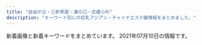 ```yaml
---
title: "自由が丘・三軒茶屋・溝の口・武蔵小杉"
description: "キーワード別にの巨乳アジアン・チャイナエステ嬢情報をまとめました。"
---
```


新着画像と新着キーワードをまとめています。
2021年07月10日の情報です。

<DmmAffiliateIns />
<KeywordTable
  shops={
    [
    {
        "keywords": {
            "C": 16,
            "85": 8,
            "88": 4,
            "86": 4
        },
        "station": "\u4e09\u8ed2\u8336\u5c4b\u99c5\u4e16\u7530\u8c37\u901a\u308a\u53e3",
        "img_links": [
            "http://www.ruby.estjpn.com/images/mainImg_sub.jpg",
            "http://www.ruby.estjpn.com/images/index_sm.png",
            "http://www.ruby.estjpn.com/files/003.jpg",
            "http://www.ruby.estjpn.com/images/icon_tel.png",
            "http://www.ruby.estjpn.com/files/002.jpg",
            "http://www.ruby.estjpn.com/images/icon_staff.png",
            "http://www.ruby.estjpn.com/files/001.jpg",
            "http://www.ruby.estjpn.com/files/004.jpg",
            "http://www.ruby.estjpn.com/images/icon_top.png",
            "http://www.ruby.estjpn.com/images/icon_info.png",
            "http://www.ruby.estjpn.com/images/btn2.png"
        ],
        "url": "http://www.ruby.estjpn.com/",
        "name": "Flower\uff5e\u30d5\u30e9\u30ef\u30fc\uff5e"
    },
    {
        "keywords": {
            "C": 12,
            "85": 1,
            "86": 4,
            "D": 5
        },
        "url": "http://www.bilibiailei.xyz/",
        "img_links": [
            "http://www.bilibiailei.xyz/style/images/room2.jpg",
            "http://www.bilibiailei.xyz/style/images/girl-z1.jpg",
            "http://www.bilibiailei.xyz/style/images/room3.jpg",
            "http://www.bilibiailei.xyz/html/dianna_jing/images/room5.jpg",
            "http://www.bilibiailei.xyz/uploads/210522/1-210522104K59A.jpg",
            "http://www.bilibiailei.xyz/style/images/room1.jpg",
            "http://www.bilibiailei.xyz/style/images/mobile.jpg",
            "http://www.bilibiailei.xyz/uploads/210522/1-210522104521Z1.jpg",
            "http://www.bilibiailei.xyz/style/images/room4.jpg",
            "http://www.bilibiailei.xyz/style/images/end.jpg",
            "http://www.bilibiailei.xyz/uploads/210522/1-210522104601529.jpg",
            "http://www.bilibiailei.xyz/style/images/bj3.png",
            "http://www.bilibiailei.xyz/style/images/staff_line.png",
            "http://www.bilibiailei.xyz/uploads/210522/1-210522104GJ01.jpg",
            "http://www.bilibiailei.xyz/style/images/dt.jpg",
            "http://www.bilibiailei.xyz/style/images/top.png",
            "http://www.bilibiailei.xyz/uploads/210522/1-210522104635540.jpg",
            "http://www.bilibiailei.xyz/style/images/girl-z2.jpg"
        ],
        "name": "NICE\uff5e\u30ca\u30a4\u30b9",
        "station": "\u4e8c\u5b50\u7389\u5ddd\u99c5\u897f\u53e3"
    },
    {
        "keywords": {},
        "url": "http://dreamlove.jpest.site/",
        "name": "\u5922\u306e\u604b",
        "station": "\u99d2\u6ca2\u5927\u5b66\u99c5\u99d2\u6ca2\u516c\u5712\u53e3",
        "img_links": [
            "http://dreamlove.jpest.site/uploads/sites/8/2021/07/r2.jpg",
            "http://dreamlove.jpest.site/uploads/sites/8/2021/07/r1.jpg",
            "http://dreamlove.jpest.site/uploads/sites/8/2021/07/r3.jpg",
            "http://dreamlove.jpest.site/uploads/sites/8/2021/07/staff.jpg",
            "http://dreamlove.jpest.site/uploads/sites/8/2021/07/003.jpg",
            "http://dreamlove.jpest.site/uploads/sites/8/2021/07/r4.jpg",
            "http://dreamlove.jpest.site/uploads/sites/8/2021/07/headers.jpg",
            "http://dreamlove.jpest.site/uploads/sites/8/2021/07/004.jpg",
            "http://dreamlove.jpest.site/uploads/sites/8/2021/07/001.jpg",
            "http://dreamlove.jpest.site/uploads/sites/8/2021/07/top.jpg",
            "http://dreamlove.jpest.site/uploads/sites/8/2021/07/002.jpg",
            "http://dreamlove.jpest.site/uploads/sites/8/2021/07/news.jpg"
        ]
    },
    {
        "station": "\u4e09\u8ed2\u8336\u5c4b\u99c5\u5357\u53e3",
        "url": "http://aosora.work/",
        "keywords": {},
        "name": "\u9752\u7a7a",
        "img_links": [
            "http://aosora.work/staff/miya.jpg",
            "http://aosora.work/images/9.jpg",
            "http://aosora.work/img/risa1.jpg",
            "http://aosora.work/img/yu1.jpg",
            "http://aosora.work/images/int1.png",
            "http://aosora.work/images/s1.jpg",
            "http://aosora.work/img/miya1.jpg",
            "http://aosora.work/images/7.jpg",
            "http://aosora.work/images/s2.jpg",
            "http://aosora.work/img/momo2.jpg",
            "http://aosora.work/images/int2.png",
            "http://aosora.work/images/6.jpg",
            "http://aosora.work/images/2.jpg",
            "http://aosora.work/img/yu2.jpg",
            "http://aosora.work/img/hina2.jpg",
            "http://aosora.work/images/sys1.jpg",
            "http://aosora.work/images/4.jpg",
            "http://aosora.work/staff/risa.jpg",
            "http://aosora.work/img/sora1.jpg",
            "http://aosora.work/staff/ayumi.jpg",
            "http://aosora.work/staff/sora.jpg",
            "http://aosora.work/img/karen1.jpg",
            "http://aosora.work/images/mobile.png",
            "http://aosora.work/images/sys2.jpg",
            "http://aosora.work/staff/yu.jpg",
            "http://aosora.work/images/interior_t.png",
            "http://aosora.work/img/karen2.jpg",
            "http://aosora.work/images/s1.png",
            "http://aosora.work/staff/karen.jpg",
            "http://aosora.work/images/news.png",
            "http://aosora.work/img/momo1.jpg",
            "http://aosora.work/images/3.jpg",
            "http://aosora.work/staff/hina.jpg",
            "http://aosora.work/images/5.jpg",
            "http://aosora.work/staff/momo.jpg",
            "http://aosora.work/images/head.jpg",
            "http://aosora.work/images/staff_t.png",
            "http://aosora.work/img/hina1.jpg",
            "http://aosora.work/img/ayumi1.jpg",
            "http://aosora.work/images/sys3.png",
            "http://aosora.work/images/8.jpg"
        ]
    },
    {
        "img_links": [
            "https://ohbay.relaxjp.com/css/m-head.jpg",
            "https://ohbay.relaxjp.com/css/staff/staff02.jpg",
            "https://ohbay.relaxjp.com/css/staff/staff01.jpg",
            "https://ohbay.relaxjp.com/css/staff/staff04.jpg",
            "https://ohbay.relaxjp.com/images/call.png",
            "https://ohbay.relaxjp.com/css/osusume02.jpg",
            "https://ohbay.relaxjp.com/css/osusume03.jpg",
            "https://ohbay.relaxjp.com/css/staff/staff03.jpg",
            "https://ohbay.relaxjp.com/css/foot.jpg",
            "https://ohbay.relaxjp.com/css/top02.jpg",
            "https://ohbay.relaxjp.com/css/top03.jpg",
            "https://ohbay.relaxjp.com/css/osusume001.jpg",
            "https://ohbay.relaxjp.com/css/top0001.jpg"
        ],
        "url": "https://ohbay.relaxjp.com/",
        "keywords": {},
        "name": "Oh Baby",
        "station": "\u4e8c\u5b50\u7389\u5ddd\u99c5\u6771\u53e3"
    },
    {
        "station": "\u81ea\u7531\u304c\u4e18\u99c5\u5317\u53e3",
        "img_links": [
            "http://www.annex-jp.info/i/img/riri.jpg",
            "http://annex-jp.info/images/mayumi.jpg",
            "http://annex-jp.info/images/info.png",
            "http://www.annex-jp.info/i/img/yoho.jpg",
            "http://annex-jp.info/images/yoho.jpg",
            "http://annex-jp.info/images/sayuri.jpg",
            "http://annex-jp.info/images/kp-info.jpg",
            "http://www.annex-jp.info/i/img/mayumi.jpg",
            "http://www.annex-jp.info/i/img/mari.jpg",
            "http://www.annex-jp.info/i/img/nana.jpg",
            "http://annex-jp.info/images/nana.jpg",
            "http://annex-jp.info/images/mari.jpg",
            "http://annex-jp.info/images/riri.jpg",
            "http://www.annex-jp.info/i/img/sayuri.jpg"
        ],
        "keywords": {},
        "url": "http://annex-jp.info/",
        "name": "\u305f\u3093\u307d\u307d"
    },
    {
        "img_links": [
            "http://kagayaki.jpn.cm/images/end1.jpg",
            "http://kagayaki.jpn.cm/photos/sites/35/2020/10/2020100418535814.jpg",
            "http://kagayaki.jpn.cm/images/girl-z2.jpg",
            "http://kagayaki.jpn.cm/images/girl-z1.jpg",
            "http://kagayaki.jpn.cm/images/room6.jpg",
            "http://kagayaki.jpn.cm/photos/sites/35/2016/11/11.jpg",
            "http://kagayaki.jpn.cm/photos/sites/35/2019/09/2019092518230998.jpg",
            "http://kagayaki.jpn.cm/images/staff_line.png",
            "http://kagayaki.jpn.cm/photos/sites/35/2016/09/637893871729784570.jpg",
            "http://kagayaki.jpn.cm/images/mobile.jpg",
            "http://kagayaki.jpn.cm/photos/sites/35/2016/11/1.jpg",
            "http://kagayaki.jpn.cm/photos/sites/35/2016/08/staff32.jpg",
            "http://kagayaki.jpn.cm/photos/sites/35/2016/08/staff3.jpg",
            "http://kagayaki.jpn.cm/images/staff0.jpg",
            "http://kagayaki.jpn.cm/images/room2.jpg",
            "http://kagayaki.jpn.cm/images/bj3.png",
            "http://kagayaki.jpn.cm/images/room1.jpg",
            "http://kagayaki.jpn.cm/images/room4.jpg",
            "http://kagayaki.jpn.cm/photos/sites/35/2017/11/2017110107513579.jpg",
            "http://kagayaki.jpn.cm/images/room3.jpg",
            "http://kagayaki.jpn.cm/images/room5.jpg",
            "http://kagayaki.jpn.cm/images/top.jpg",
            "http://kagayaki.jpn.cm/images/mobile2.jpg",
            "http://kagayaki.jpn.cm/photos/sites/35/2016/11/12.jpg"
        ],
        "name": "\u661f\u306e\u8f1d\u304d",
        "keywords": {
            "E": 1,
            "D": 6,
            "C": 17,
            "86": 5,
            "84": 1,
            "87": 2
        },
        "station": "\u4e09\u8ed2\u8336\u5c4b\u99c5\u5317\u53e3",
        "url": "http://kagayaki.jpn.cm/"
    },
    {
        "keywords": {},
        "name": "\u6625\u5c4b",
        "img_links": [],
        "url": "https://haruya.xyz.mn/",
        "station": "\u4e8c\u5b50\u7389\u5ddd\u99c5\u897f\u53e3"
    },
    {
        "img_links": [
            "http://in-esthe.com/you/images/p-3.jpg",
            "http://in-esthe.com/you/images/fla.jpg",
            "http://in-esthe.com/you/images/p-0.jpg",
            "http://in-esthe.com/you/images/p-11.jpg",
            "http://in-esthe.com/you/images/p-4.jpg",
            "http://in-esthe.com/you/images/r-2.jpg",
            "http://cdn.dino-es.com/images/logo/468x60DinoEs.png",
            "http://in-esthe.com/you/images/p-5.jpg",
            "http://in-esthe.com/you/images/r-1.jpg",
            "http://in-esthe.com/you/images/p-7.jpg",
            "http://in-esthe.com/you/images/p-10.jpg",
            "http://in-esthe.com/you/images/p-8.jpg",
            "http://in-esthe.com/you/images/mo.png",
            "http://in-esthe.com/you/images/p-9.jpg",
            "http://in-esthe.com/you/images/botton.jpg"
        ],
        "keywords": {},
        "name": "\u60a0",
        "url": "http://in-esthe.com/you/",
        "station": "\u5b66\u82b8\u5927\u5b66\u99c5\u6771\u53e3"
    },
    {
        "keywords": {},
        "name": "\u30d6\u30eb\u30fc\u30d9\u30ea\u30fc",
        "station": "\u81ea\u7531\u304c\u4e18\u99c5\u5317\u53e3",
        "img_links": [
            "http://b-berry.work/images/interior_t.jpg",
            "http://b-berry.work/img/yuri1.jpg",
            "http://b-berry.work/images/sys.jpg",
            "http://b-berry.work/images/ac1.jpg",
            "http://b-berry.work/images/3.jpg",
            "http://b-berry.work/staff/maya.jpg",
            "http://b-berry.work/images/staff_t.jpg",
            "http://b-berry.work/images/rec1.jpg",
            "http://b-berry.work/images/1.jpg",
            "http://b-berry.work/images/news.jpg",
            "http://b-berry.work/images/tg.jpg",
            "http://b-berry.work/images/rec2.jpg",
            "http://b-berry.work/staff/yuri.jpg",
            "http://b-berry.work/images/ac2.jpg",
            "http://b-berry.work/img/mona1.jpg",
            "http://b-berry.work/images/int1.jpg",
            "http://b-berry.work/images/int2.jpg",
            "http://b-berry.work/img/maya1.jpg",
            "http://b-berry.work/images/s1.png",
            "http://b-berry.work/images/2.jpg",
            "http://b-berry.work/images/head.jpg",
            "http://b-berry.work/staff/mona.jpg"
        ],
        "url": "http://b-berry.work/"
    },
    {
        "url": "http://www.es-flower.link/",
        "name": "\u6625\u306e\u604b",
        "keywords": {},
        "station": "\u81ea\u7531\u304c\u4e18\u99c5\u5317\u53e3",
        "img_links": [
            "http://www.es-flower.link/sp/images/rec2.jpg",
            "http://www.es-flower.link/images/info.jpg",
            "http://www.es-flower.link/img/huyumi1.jpg",
            "http://www.es-flower.link/sp/images/pc.jpg",
            "http://www.es-flower.link/sp/menu/top.jpg",
            "http://www.es-flower.link/images/news.jpg",
            "http://www.es-flower.link/sp/images/tel.jpg",
            "http://www.es-flower.link/images/int2.png",
            "http://www.es-flower.link/images/rec2.jpg",
            "http://www.es-flower.link/sp/menu/interior.jpg",
            "http://www.es-flower.link/sp/images/6.jpg",
            "http://www.es-flower.link/sp/img/mizuki1.jpg",
            "http://www.es-flower.link/sp/img/huyumi1.jpg",
            "http://www.es-flower.link/sp/images/head.png",
            "http://www.es-flower.link/img/yume1.jpg",
            "http://www.es-flower.link/sp/img/miki1.jpg",
            "http://www.es-flower.link/sp/images/2.jpg",
            "http://www.es-flower.link/img/arisa1.jpg",
            "http://www.es-flower.link/sp/images/1.jpg",
            "http://www.es-flower.link/images/2.jpg",
            "http://www.es-flower.link/images/head.jpg",
            "http://www.es-flower.link/images/3.jpg",
            "http://www.es-flower.link/sp/images/top.jpg",
            "http://www.es-flower.link/sp/images/sys3.jpg",
            "http://www.es-flower.link/sp/images/rec3.jpg",
            "http://www.es-flower.link/images/sm.jpg",
            "http://www.es-flower.link/sp/images/int2.jpg",
            "http://www.es-flower.link/sp/img/nene1.jpg",
            "http://www.es-flower.link/images/staff_t.jpg",
            "http://www.es-flower.link/images/rec1.png",
            "http://www.es-flower.link/sp/images/staff_t.jpg",
            "http://www.es-flower.link/sp/img/koyuki1.jpg",
            "http://www.es-flower.link/img/koyuki1.jpg",
            "http://www.es-flower.link/sp/images/4.jpg",
            "http://www.es-flower.link/sp/images/int1.jpg",
            "http://www.es-flower.link/images/8.jpg",
            "http://www.es-flower.link/sp/images/interior_t.jpg",
            "http://www.es-flower.link/sp/images/sys1.jpg",
            "http://www.es-flower.link/sp/images/newsb.png",
            "http://www.es-flower.link/sp/img/yume1.jpg",
            "http://www.es-flower.link/sp/images/sisu_t.jpg",
            "http://www.es-flower.link/sp/images/7.jpg",
            "http://www.es-flower.link/images/6.jpg",
            "http://www.es-flower.link/sp/images/ac1.jpg",
            "http://www.es-flower.link/sp/images/3.jpg",
            "http://www.es-flower.link/images/4.jpg",
            "http://www.es-flower.link/sp/images/time.jpg",
            "http://www.es-flower.link/sp/menu/staff.jpg",
            "http://www.es-flower.link/images/sys.png",
            "http://www.es-flower.link/img/yuyu1.jpg",
            "http://www.es-flower.link/sp/images/sisu.jpg",
            "http://www.es-flower.link/sp/images/news.jpg",
            "http://www.es-flower.link/sp/images/rec1.jpg",
            "http://www.es-flower.link/images/1.jpg",
            "http://www.es-flower.link/images/ta.jpg",
            "http://www.es-flower.link/img/miki1.jpg",
            "http://www.es-flower.link/sp/images/8.jpg",
            "http://www.es-flower.link/sp/images/5.jpg",
            "http://www.es-flower.link/images/interior_t.jpg",
            "http://www.es-flower.link/images/7.jpg",
            "http://www.es-flower.link/images/int1.png",
            "http://www.es-flower.link/sp/images/sys2.jpg",
            "http://www.es-flower.link/sp/img/yuyu1.jpg",
            "http://www.es-flower.link/images/5.jpg",
            "http://www.es-flower.link/images/mobile.jpg",
            "http://www.es-flower.link/img/nene1.jpg",
            "http://www.es-flower.link/sp/images/footer.jpg",
            "http://www.es-flower.link/sp/img/arisa1.jpg",
            "http://www.es-flower.link/img/mizuki1.jpg"
        ]
    },
    {
        "keywords": {
            "C": 12,
            "85": 18,
            "D": 18
        },
        "name": "\u60a0\u9999",
        "url": "http://tennshinonamida.xyz/",
        "station": "\u4e8c\u5b50\u7389\u5ddd\u99c5\u897f\u53e3",
        "img_links": [
            "http://tennshinonamida.xyz/uploads/210528/1-21052QP223a5.jpg",
            "http://tennshinonamida.xyz/style/images/s_ranking.png",
            "http://tennshinonamida.xyz/uploads/210531/1-2105311U2103W.jpg",
            "http://tennshinonamida.xyz/style/images/room1.jpg",
            "http://tennshinonamida.xyz/uploads/210531/1-2105311U2252S.jpg",
            "http://tennshinonamida.xyz/uploads/210528/1-21052QKQ92U.jpg",
            "http://tennshinonamida.xyz/style/images/no2.png",
            "http://tennshinonamida.xyz/style/images/s_newface.png",
            "http://tennshinonamida.xyz/style/images/no1.png",
            "http://tennshinonamida.xyz/style/images/s_staff.png",
            "http://tennshinonamida.xyz/style/images/room4.jpg",
            "http://tennshinonamida.xyz/uploads/210528/1-21052QP113R4.jpg",
            "http://tennshinonamida.xyz/style/images/line.png",
            "http://tennshinonamida.xyz/style/images/room3.jpg",
            "http://tennshinonamida.xyz/style/images/room2.jpg",
            "http://tennshinonamida.xyz/style/images/s_pickup.png",
            "http://tennshinonamida.xyz/uploads/210531/1-2105311U2351U.jpg",
            "http://tennshinonamida.xyz/uploads/210528/1-21052QP024496.jpg",
            "http://tennshinonamida.xyz/style/images/s_news.png",
            "http://tennshinonamida.xyz/uploads/210528/1-21052QP143X6.jpg"
        ]
    },
    {
        "keywords": {
            "E": 8,
            "88": 8,
            "85": 8,
            "D": 40,
            "91": 8,
            "86": 8,
            "87": 16
        },
        "station": "\u4e09\u8ed2\u8336\u5c4b\u99c5\u5357\u53e3",
        "img_links": [
            "http://www.esthe.esraku.com/images/m4.jpg",
            "http://www.esthe.esraku.com/images/m1.jpg",
            "http://www.esthe.esraku.com/images/s_pickup.png",
            "http://www.esthe.esraku.com/images/slider-img001.jpg",
            "http://www.esthe.esraku.com/images/s_top_therapist.png",
            "http://www.esthe.esraku.com/files/006.jpg",
            "http://www.esthe.esraku.com/images/s_message.png",
            "http://www.esthe.esraku.com/images/m6.jpg",
            "http://www.esthe.esraku.com/files/002.jpg",
            "http://www.esthe.esraku.com/images/slider-img002.jpg",
            "http://www.esthe.esraku.com/files/004.jpg",
            "http://www.esthe.esraku.com/files/005.jpg",
            "http://www.esthe.esraku.com/images/m3.jpg",
            "http://www.esthe.esraku.com/images/m2.jpg",
            "http://www.esthe.esraku.com/files/001.jpg",
            "http://www.esthe.esraku.com/images/s_news.png",
            "http://www.esthe.esraku.com/files/003.jpg"
        ],
        "url": "http://www.esthe.esraku.com/",
        "name": "\u53f0\u6e7e\u30a8\u30b9\u30c6"
    },
    {
        "name": "Clair \uff5e\u30af\u30ec\u30fc\u30eb\uff5e",
        "img_links": [
            "http://clair.work/images/recruit/nagare_05.png",
            "http://clair.work/images/recruit/nagare_06.png",
            "http://clair.work/images/head_interior.jpg",
            "http://clair.work/images/recruit/point_07.png",
            "http://clair.work/images/icon_ranking_05.png",
            "http://clair.work/images/recruit/nagare_07.png",
            "http://clair.work/images/icon_ranking_01.png",
            "http://clair.work/images/sw_tel.png",
            "http://clair.work/images/recruit/message_03.png",
            "http://clair.work/images/recruit/nagare_01.jpg",
            "http://clair.work/images/recruit/point_06.png",
            "http://clair.work/images/recruit/sp_mainvisual.jpg",
            "http://clair.work/images/icon_new.png",
            "http://clair.work/images/icon_ranking_03.png",
            "http://clair.work/images/recruit/point_03.png",
            "http://clair.work/images/recruit/nagare_03.jpg",
            "http://clair.work/images/icon_ranking_04.png",
            "http://clair.work/images/sw_home.png",
            "http://clair.work/staff/humi2.jpg",
            "http://clair.work/images/mainvisual_02_s.jpg",
            "http://clair.work/staff/humi1.jpg",
            "http://clair.work/images/recruit/point_05.png",
            "http://clair.work/images/recruit/point_09.png",
            "http://clair.work/images/recruit/req_03.jpg",
            "http://clair.work/images/mainvisual_01_s.jpg",
            "http://clair.work/images/mainvisual_01.jpg",
            "http://clair.work/images/mainvisual_02.jpg",
            "http://clair.work/staff/mayu1.jpg",
            "http://clair.work/staff/ayaka1.jpg",
            "http://clair.work/images/recruit/nagare_02.jpg",
            "http://clair.work/staff/yua1.jpg",
            "http://clair.work/images/recruit/point_08.png",
            "http://clair.work/images/no_image.jpg",
            "http://clair.work/images/recruit/point_04.png",
            "http://clair.work/images/trigger.jpg",
            "http://clair.work/images/icon_ranking_02.png",
            "http://clair.work/images/head_therapist.jpg",
            "http://clair.work/staff/kasumi1.jpg"
        ],
        "url": "http://clair.work/",
        "station": "\u5b66\u82b8\u5927\u5b66\u99c5\u897f\u53e3",
        "keywords": {
            "E": 2,
            "D": 4,
            "C": 4
        }
    },
    {
        "keywords": {
            "F": 4,
            "D": 4,
            "84": 2,
            "94": 5,
            "86": 1
        },
        "station": "\u7528\u8cc0\u99c5\u6771\u53e3",
        "url": "http://www.wqiowaz.site/",
        "img_links": [
            "http://www.wqiowaz.site/uploads/200629/1-200629103104120.jpg",
            "http://www.wqiowaz.site/uploads/200630/1-200630094H5294.jpg",
            "http://www.wqiowaz.site/uploads/201008/1-20100Q55522V7.jpg",
            "http://www.wqiowaz.site/uploads/200914/1-20091416442NT.jpg",
            "http://www.wqiowaz.site/picture/m-head01.jpg",
            "http://www.wqiowaz.site/uploads/201008/1-20100Q5541T55.jpg",
            "http://www.wqiowaz.site/picture/foot01.jpg",
            "http://www.wqiowaz.site/uploads/210526/1-210526124249116.jpg",
            "http://www.wqiowaz.site/uploads/200914/1-200914164443K1.jpg",
            "http://www.wqiowaz.site/picture/call.png",
            "http://www.wqiowaz.site/picture/m-top003.jpg",
            "http://www.wqiowaz.site/uploads/200629/1-200629103204442.jpg",
            "http://www.wqiowaz.site/picture/m-top004.jpg",
            "http://www.wqiowaz.site/uploads/200630/1-200630094K4325.jpg",
            "http://www.wqiowaz.site/uploads/210526/1-210526124221D7.jpg",
            "http://www.wqiowaz.site/picture/cam-01.jpg",
            "http://www.wqiowaz.site/uploads/201008/1-20100Q55403531.jpg",
            "http://www.wqiowaz.site/uploads/200629/1-200629103142X4.jpg",
            "http://www.wqiowaz.site/uploads/201008/1-20100Q5550EL.jpg"
        ],
        "name": "Sweet"
    },
    {
        "img_links": [
            "http://www.jojo.mensnv.com/files/007-03.jpg",
            "http://www.jojo.mensnv.com/images/slider/03.jpg",
            "http://www.jojo.mensnv.com/files/014-03.jpg",
            "http://www.jojo.mensnv.com/files/013-02.jpg",
            "http://www.jojo.mensnv.com/images/mobile.jpg",
            "http://www.jojo.mensnv.com/images/coverGirlParts.png",
            "http://www.jojo.mensnv.com/images/slider/02.jpg",
            "http://www.jojo.mensnv.com/files/001-02.jpg",
            "http://www.jojo.mensnv.com/images/slider/01.jpg",
            "http://www.jojo.mensnv.com/files/007.jpg",
            "http://www.jojo.mensnv.com/images/tel.png",
            "http://www.jojo.mensnv.com/files/009-03.jpg",
            "http://www.jojo.mensnv.com/files/001-03.jpg",
            "http://www.jojo.mensnv.com/files/014.jpg",
            "http://www.jojo.mensnv.com/files/009-02.jpg",
            "http://www.jojo.mensnv.com/files/010-02.jpg",
            "http://www.jojo.mensnv.com/files/012-02.jpg",
            "http://www.jojo.mensnv.com/files/010-03.jpg",
            "http://www.jojo.mensnv.com/files/011-02.jpg",
            "http://www.jojo.mensnv.com/files/010.jpg",
            "http://www.jojo.mensnv.com/files/013-03.jpg",
            "http://www.jojo.mensnv.com/files/002-02.jpg",
            "http://www.jojo.mensnv.com/files/005-03.jpg",
            "http://www.jojo.mensnv.com/files/002-03.jpg",
            "http://www.jojo.mensnv.com/files/005.jpg",
            "http://www.jojo.mensnv.com/files/001.jpg",
            "http://www.jojo.mensnv.com/files/003-03.jpg",
            "http://www.jojo.mensnv.com/files/005-02.jpg",
            "http://www.jojo.mensnv.com/files/013.jpg",
            "http://www.jojo.mensnv.com/files/003.jpg",
            "http://www.jojo.mensnv.com/files/004.jpg",
            "http://www.jojo.mensnv.com/files/007-02.jpg",
            "http://www.jojo.mensnv.com/files/014-02.jpg",
            "http://www.jojo.mensnv.com/files/009.jpg",
            "http://www.jojo.mensnv.com/files/011-03.jpg",
            "http://www.jojo.mensnv.com/files/012-03.jpg",
            "http://www.jojo.mensnv.com/files/006.jpg",
            "http://www.jojo.mensnv.com/images/backlistbtn.png",
            "http://www.jojo.mensnv.com/files/003-02.jpg",
            "http://www.jojo.mensnv.com/files/006-02.jpg",
            "http://www.jojo.mensnv.com/files/012.jpg",
            "http://www.jojo.mensnv.com/files/004-02.jpg",
            "http://www.jojo.mensnv.com/files/004-03.jpg",
            "http://www.jojo.mensnv.com/files/002.jpg",
            "http://www.jojo.mensnv.com/files/011.jpg",
            "http://www.jojo.mensnv.com/images/showCover.png",
            "http://www.jojo.mensnv.com/files/006-03.jpg"
        ],
        "keywords": {
            "D": 18,
            "C": 3,
            "84": 6,
            "88": 3,
            "85": 9,
            "86": 12,
            "\u30bb\u30af\u30b7\u30fc": 1
        },
        "station": "\u4e09\u8ed2\u8336\u5c4b\u99c5\u5357\u53e3",
        "name": "JoJo",
        "url": "http://www.jojo.mensnv.com/"
    },
    {
        "keywords": {
            "C": 14
        },
        "station": "\u81ea\u7531\u304c\u4e18\u99c5\u5357\u53e3",
        "img_links": [
            "http://ms-rlx.com/staff/sachan/01mb.jpg",
            "http://ms-rlx.com/staff/ruri/01mb.jpg",
            "http://ms-rlx.com/staff/milk/01mb.jpg",
            "http://ms-rlx.com/i/files/homeimg.jpg",
            "http://ms-rlx.com/staff/momo/01.jpg",
            "http://ms-rlx.com/img/ttl_mobile.png",
            "http://ms-rlx.com/pic/head.png",
            "http://ms-rlx.com/img/msgbtn.png",
            "http://ms-rlx.com/img/ttl_rec.png",
            "http://ms-rlx.com/img/access/road02.jpg",
            "http://ms-rlx.com/img/ttl_tnew.png",
            "http://ms-rlx.com/staff/sachan/01.jpg",
            "http://ms-rlx.com/staff/milk/01.jpg",
            "http://ms-rlx.com/img/att.png",
            "http://ms-rlx.com/img/access/road01.jpg",
            "http://ms-rlx.com/staff/ringo/01.jpg",
            "http://ms-rlx.com/staff/ruri/01.jpg",
            "http://ms-rlx.com/img/youtube.jpg",
            "http://ms-rlx.com/staff/momo/01mb.jpg",
            "http://ms-rlx.com/staff/ringo/01mb.jpg",
            "http://ms-rlx.com/img/access/road03.jpg",
            "http://ms-rlx.com/img/ttl_staff.png",
            "http://ms-rlx.com/img/ttl_concept.png"
        ],
        "name": "\u697d\u697d\u5c4b",
        "url": "http://ms-rlx.com/"
    },
    {
        "name": "\u5fc3\u697d",
        "img_links": [
            "http://ms-shinraku.com/staff/momoka/01.jpg",
            "http://ms-shinraku.com/staff/mari/01.jpg",
            "http://ms-shinraku.com/staff/ran/01.jpg",
            "http://ms-shinraku.com/pic/topimg2.jpg",
            "http://ms-shinraku.com/img/foot.png",
            "http://ms-shinraku.com/pic/topimg1.jpg",
            "http://ms-shinraku.com/i/files/homeimg.jpg",
            "http://ms-shinraku.com/img/ttl_staff.png",
            "http://ms-shinraku.com/staff/kanako/01.jpg",
            "http://ms-shinraku.com/staff/ayumi/01.jpg",
            "http://ms-shinraku.com/staff/yuki/01.jpg",
            "http://ms-shinraku.com/pic/head.jpg"
        ],
        "station": "\u5b66\u82b8\u5927\u5b66\u99c5\u6771\u53e3",
        "url": "http://ms-shinraku.com/",
        "keywords": {
            "C": 2
        }
    },
    {
        "station": "\u5927\u5ca1\u5c71\u99c5",
        "keywords": {},
        "img_links": [
            "http://www.miyuki.es-relax.info/images/yoyaku.png",
            "http://www.miyuki.es-relax.info/gals/yuki1.jpg",
            "http://www.miyuki.es-relax.info/images/info4.jpg",
            "http://www.miyuki.es-relax.info/gals/nana1.jpg",
            "http://www.miyuki.es-relax.info/images/info3.jpg",
            "http://www.miyuki.es-relax.info/images/kp01.jpg",
            "http://www.miyuki.es-relax.info/images/info2.jpg",
            "http://www.miyuki.es-relax.info/images/info1.jpg",
            "http://www.miyuki.es-relax.info/images/sp01.jpg",
            "http://www.miyuki.es-relax.info/images/sp02.jpg",
            "http://www.miyuki.es-relax.info/gals/yuri1.jpg",
            "http://www.miyuki.es-relax.info/images/sp03.jpg"
        ],
        "url": "http://www.miyuki.es-relax.info/",
        "name": "\u30de\u30c3\u30b5\u30fc\u30b8\u306e\u66d9"
    },
    {
        "keywords": {
            "C": 7
        },
        "url": "http://nanaesute.xyz/",
        "station": "\u99d2\u6ca2\u5927\u5b66\u99c5\u99d2\u6ca2\u516c\u5712\u53e3",
        "name": "\u306a\u306a",
        "img_links": [
            "http://nanaesute.xyz/images/g3.jpg",
            "http://nanaesute.xyz/images/g1.jpg",
            "http://nanaesute.xyz/images/flash1.jpg",
            "http://nanaesute.xyz/images/side3.png",
            "http://nanaesute.xyz/images/top.png",
            "http://nanaesute.xyz/images/flash.jpg",
            "http://nanaesute.xyz/images/top_bn2.jpg",
            "http://nanaesute.xyz/images/top_bn1.jpg"
        ]
    }
]
}
/>
<DmmAffiliateScript />
